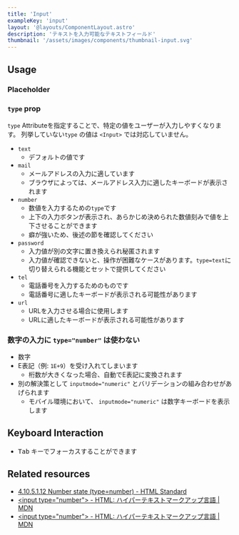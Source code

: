 ```yaml
---
title: 'Input'
exampleKey: 'input'
layout: '@layouts/ComponentLayout.astro'
description: 'テキストを入力可能なテキストフィールド'
thumbnail: '/assets/images/components/thumbnail-input.svg'
---
```



## Usage

<Label />

### Placeholder

<Placeholder />

### `type` prop

`type` Attributeを指定することで、特定の値をユーザーが入力しやすくなります。
列挙していない`type` の値は `<Input>` では対応していません。

- `text`
  - デフォルトの値です
- `mail`
  - メールアドレスの入力に適しています
  - ブラウザによっては、メールアドレス入力に適したキーボードが表示されます
- `number`
  - 数値を入力するための`type`です
  - 上下の入力ボタンが表示され、あらかじめ決められた数値刻みで値を上下させることができます
  - 癖が強いため、後述の節を確認してください
- `password`
  - 入力値が別の文字に置き換えられ秘匿されます
  - 入力値が確認できないと、操作が困難なケースがあります。`type=text`に切り替えられる機能とセットで提供してください
- `tel`
  - 電話番号を入力するためのものです
  - 電話番号に適したキーボードが表示される可能性があります
- `url`
  - URLを入力させる場合に使用します
  - URLに適したキーボードが表示される可能性があります

### 数字の入力に `type="number"` は使わない

- 数字
- E表記（例: `1E+9`）を受け入れてしまいます
  - 桁数が大きくなった場合、自動でE表記に変換されます
- 別の解決策として `inputmode="numeric"` とバリデーションの組み合わせがあげられます
  - モバイル環境において、 `inputmode="numeric"` は数字キーボードを表示します

## Keyboard Interaction

- <kbd>Tab</kbd> キーでフォーカスすることができます

## Related resources

- [4.10.5.1.12 Number state (type=number) - HTML Standard](https://html.spec.whatwg.org/multipage/input.html#when-number-is-not-appropriate)
- [&lt;input type=&quot;number&quot;&gt; - HTML: ハイパーテキストマークアップ言語 | MDN](https://developer.mozilla.org/ja/docs/Web/HTML/Element/input)
- [&lt;input type=&quot;number&quot;&gt; - HTML: ハイパーテキストマークアップ言語 | MDN](https://developer.mozilla.org/ja/docs/Web/HTML/Element/input/number#number_%E5%85%A5%E5%8A%9B%E6%AC%84%E3%81%AE%E4%BD%BF%E7%94%A8)
